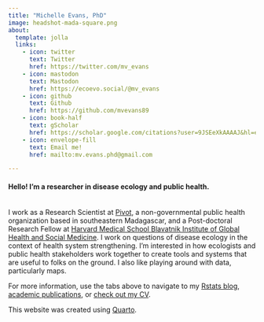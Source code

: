 ```yaml
---
title: "Michelle Evans, PhD"
image: headshot-mada-square.png
about:
  template: jolla
  links:
    - icon: twitter
      text: Twitter
      href: https://twitter.com/mv_evans
    - icon: mastodon
      text: Mastodon
      href: https://ecoevo.social/@mv_evans
    - icon: github
      text: Github
      href: https://github.com/mvevans89
    - icon: book-half
      text: gScholar
      href: https://scholar.google.com/citations?user=9JSEeXkAAAAJ&hl=en
    - icon: envelope-fill
      text: Email me!
      href: mailto:mv.evans.phd@gmail.com

---
```


#### Hello! I'm a researcher in disease ecology and public health. 

<br>
I work as a Research Scientist at [Pivot](https://www.pivotworks.org/), a non-governmental public health organization based in southeastern Madagascar, and a Post-doctoral Research Fellow at [Harvard Medical School Blavatnik Institute of Global Health and Social Medicine](https://ghsm.hms.harvard.edu/). I work on questions of disease ecology in the context of health system strengthening. I'm interested in how ecologists and public health stakeholders work together to create tools and systems that are useful to folks on the ground. I also like playing around with data, particularly maps.

For more information, use the tabs above to navigate to my [Rstats blog](blog.qmd), [academic publications](pubs.qmd), or [check out my CV](assets/MVEvansCV.pdf).

This website was created using [Quarto](https://quarto.org). <a rel="me" href="https://ecoevo.social/@mv_evans"></a>

